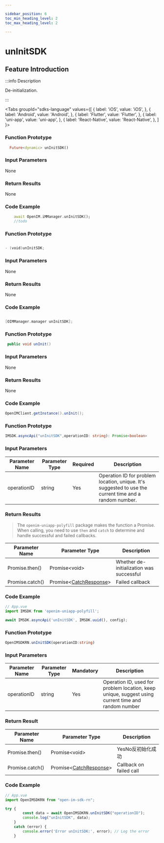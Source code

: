```yaml
---

sidebar_position: 6
toc_min_heading_level: 2
toc_max_heading_level: 2

---
```


# unInitSDK

## Feature Introduction

:::info Description

De-initialization.

:::

<Tabs
groupId="sdks-language"
values={[
{ label: 'iOS', value: 'iOS', },
{ label: 'Android', value: 'Android', },
{ label: 'Flutter', value: 'Flutter', },
{ label: 'uni-app', value: 'uni-app', },
{ label: 'React-Native', value: 'React-Native', },
]
}>

<TabItem value="Flutter">

### Function Prototype

```dart showLineNumbers
  Future<dynamic> unInitSDK()
```

### Input Parameters

None

### Return Results

None

### Code Example

```dart showLineNumbers
    await OpenIM.iMManager.unInitSDK();
    //todo
```

</TabItem>

<TabItem value="iOS">

### Function Prototype

```swift showLineNumbers

- (void)unInitSDK;

```

### Input Parameters

None

### Return Results

None

### Code Example

```swift showLineNumbers

[OIMManager.manager unInitSDK];

```

</TabItem>

<TabItem value="Android">

### Function Prototype

```java showLineNumbers
 public void unInit()
```

### Input Parameters

None

### Return Results

None

### Code Example

```java showLineNumbers
OpenIMClient.getInstance().unInit();
```

</TabItem>

<TabItem value="uni-app">

### Function Prototype

```ts showLineNumbers
IMSDK.asyncApi("unInitSDK",operationID: string): Promise<boolean>
```

### Input Parameters

| Parameter Name | Parameter Type  | Required | Description                                       |
| -------------- | --------------- | -------- | ------------------------------------------------- |
| operationID    | string          | Yes      | Operation ID for problem location, unique. It's suggested to use the current time and a random number. |

### Return Results

> The `openim-uniapp-polyfill` package makes the function a Promise. When calling, you need to use `then` and `catch` to determine and handle successful and failed callbacks.

| Parameter Name | Parameter Type                                 | Description       |
| -------------- | ---------------------------------------------- | ----------------- |
| Promise.then() | Promise<void\>                                 | Whether de-initialization was successful |
| Promise.catch() | Promise<[CatchResponse](/class/response.mdx)\> | Failed callback   |

### Code Example

```js showLineNumbers
// App.vue
import IMSDK from 'openim-uniapp-polyfill';

await IMSDK.asyncApi('unInitSDK', IMSDK.uuid(), config);

```

</TabItem>
<TabItem value="React-Native">

### Function Prototype

```ts showLineNumbers
OpenIMSDKRN.unInitSDK(operationID:string)
```

### Input Parameters

| Parameter Name    | Parameter Type                                      | Mandatory | Description                                                   |
| ----------- | --------------------------------------------- | -------- | ------------------------------------------------------- |
| operationID | string                                        | Yes       | Operation ID, used for problem location, keep unique, suggest using current time and random number |

### Return Result

| Parameter Name        | Parameter Type                                                | Description          |
| --------------- | ------------------------------------------------------- | -------------- |
| Promise.then()  | Promise<void\>                                       | YesNo反初始化成功 |
| Promise.catch() | Promise<[CatchResponse](docs/sdks/class/response.mdx)\> | Callback on failed call   |

### Code Example

```js showLineNumbers
// App.vue
import OpenIMSDKRN from "open-im-sdk-rn";

try {
        const data = await OpenIMSDKRN.unInitSDK("operationID");
        console.log("unInitSDK", data);
    }
    catch (error) {
        console.error('Error unInitSDK:', error); // Log the error
    }
```

</TabItem>
</Tabs>